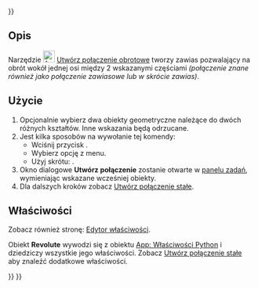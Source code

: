 <languages/>
{{UnfinishedDocu{{#translation:}}}}

{{Docnav/pl
|[[Assembly_CreateJointFixed/pl|Utwórz połączenie stałe]]
|[[Assembly_CreateJointCylindrical/pl|Utwórz połączenie cylindryczne]]
|[[Assembly_Workbench/pl|środowisko pracy Złożenie]]
|IconL=Assembly_CreateJointFixed.svg
|IconR=Assembly_CreateJointCylindrical.svg
|IconC=Workbench_Assembly.svg
}}

<div class="mw-translate-fuzzy">
{{GuiCommand/pl
|Name=Assembly CreateJointRevolute
|Name/pl=Złożenie Utwórz połączenie obrotowe
|MenuLocation=Złożenie → Utwórz połączenie obrotowe
|Workbenches=[[Assembly_Workbench/pl|Złożenie]]
|Shortcut={{KEY|R}}
|Version=1.0
|SeeAlso=
}}
</div>

<span id="Description"></span>
==Opis==

Narzędzie [[Image:Assembly_CreateJointRevolute.svg|24px]] [[Assembly_CreateJointRevolute/pl|Utwórz połączenie obrotowe]] tworzy zawias pozwalający na obrót wokół jednej osi między 2 wskazanymi częściami ''(połączenie znane również jako połączenie zawiasowe lub w skrócie zawias)''.

<span id="Usage"></span>
==Użycie==

<div class="mw-translate-fuzzy">
# Opcjonalnie wybierz dwa obiekty geometryczne należące do dwóch różnych kształtów. Inne wskazania będą odrzucane.
# Jest kilka sposobów na wywołanie tej komendy:
#* Wciśnij przycisk {{Button|[[Image:Assembly_CreateJointRevolute.svg|16px]] [[Assembly_CreateJointRevolute/pl|Utwórz połączenie obrotowe]]}}.
#* Wybierz opcję {{MenuCommand|Złożenie → [[Image:Assembly_CreateJointRevolute.svg|16px]] Utwórz połączenie obrotowe}} z menu.
#* Użyj skrótu: {{KEY|R}}.
# Okno dialogowe '''Utwórz połączenie''' zostanie otwarte w [[Task_panel/pl|panelu zadań]], wymieniając wskazane wcześniej obiekty.
# Dla dalszych kroków zobacz [[Assembly_CreateJointFixed/pl#Użycie|Utwórz połączenie stałe]].
</div>

<span id="Properties"></span>
==Właściwości==

Zobacz również stronę: [[Property_editor/pl|Edytor właściwości]].

Obiekt '''Revolute''' wywodzi się z obiektu [[App_FeaturePython/pl|App: Właściwości Python]] i dziedziczy wszystkie jego właściwości. Zobacz [[Assembly_CreateJointFixed/pl#Właściwości|Utwórz połączenie stałe]] aby znaleźć dodatkowe właściwości.


{{Docnav/pl
|[[Assembly_CreateJointFixed/pl|Utwórz połączenie stałe]]
|[[Assembly_CreateJointCylindrical/pl|Utwórz połączenie cylindryczne]]
|[[Assembly_Workbench/pl|środowisko pracy Złożenie]]
|IconL=Assembly_CreateJointFixed.svg
|IconR=Assembly_CreateJointCylindrical.svg
|IconC=Workbench_Assembly.svg
}}

{{Assembly_Tools_navi{{#translation:}}}}
{{Userdocnavi{{#translation:}}}}